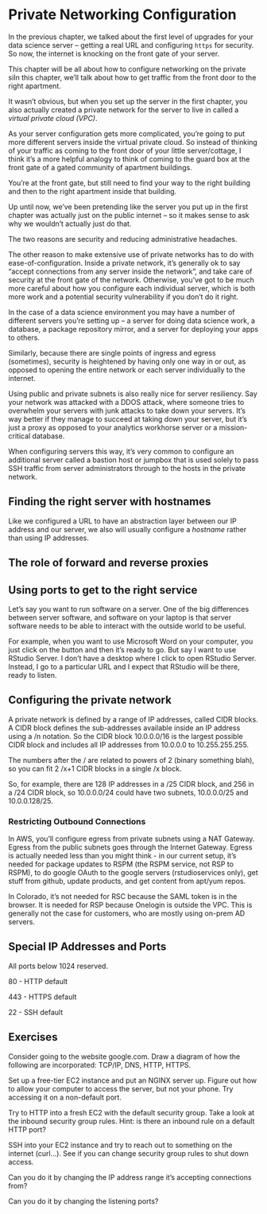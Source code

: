 # Private Networking Configuration

In the previous chapter, we talked about the first level of upgrades for your data science server -- getting a real URL and configuring `https` for security. So now, the internet is knocking on the front gate of your server.

This chapter will be all about how to configure networking on the private siIn this chapter, we'll talk about how to get traffic from the front door to the right apartment.

It wasn't obvious, but when you set up the server in the first chapter, you also actually created a private network for the server to live in called a *virtual private cloud (VPC)*.

As your server configuration gets more complicated, you're going to put more different servers inside the virtual private cloud. So instead of thinking of your traffic as coming to the front door of your little server/cottage, I think it's a more helpful analogy to think of coming to the guard box at the front gate of a gated community of apartment buildings.

You're at the front gate, but still need to find your way to the right building and then to the right apartment inside that building.

Up until now, we've been pretending like the server you put up in the first chapter was actually just on the public internet -- so it makes sense to ask why we wouldn't actually just do that.

The two reasons are security and reducing administrative headaches.

The other reason to make extensive use of private networks has to do with ease-of-configuration. Inside a private network, it's generally ok to say "accept connections from any server inside the network", and take care of security at the front gate of the network. Otherwise, you've got to be much more careful about how you configure each individual server, which is both more work and a potential security vulnerability if you don't do it right.

In the case of a data science environment you may have a number of different servers you're setting up -- a server for doing data science work, a database, a package repository mirror, and a server for deploying your apps to others.

Similarly, because there are single points of ingress and egress (sometimes), security is heightened by having only one way in or out, as opposed to opening the entire network or each server individually to the internet.

Using public and private subnets is also really nice for server resiliency. Say your network was attacked with a DDOS attack, where someone tries to overwhelm your servers with junk attacks to take down your servers. It's way better if they manage to succeed at taking down your server, but it's just a proxy as opposed to your analytics workhorse server or a mission-critical database.

When configuring servers this way, it's very common to configure an additional server called a bastion host or jumpbox that is used solely to pass SSH traffic from server administrators through to the hosts in the private network.

## Finding the right server with hostnames

Like we configured a URL to have an abstraction layer between our IP address and our server, we also will usually configure a *hostname* rather than using IP addresses.

## The role of forward and reverse proxies

## Using ports to get to the right service

Let's say you want to run software on a server. One of the big differences between server software, and software on your laptop is that server software needs to be able to interact with the outside world to be useful.

For example, when you want to use Microsoft Word on your computer, you just click on the button and then it's ready to go. But say I want to use RStudio Server. I don't have a desktop where I click to open RStudio Server. Instead, I go to a particular URL and I expect that RStudio will be there, ready to listen.

## Configuring the private network

A private network is defined by a range of IP addresses, called CIDR blocks. A CIDR block defines the sub-addresses available inside an IP address using a /n notation. So the CIDR block 10.0.0.0/16 is the largest possible CIDR block and includes all IP addresses from 10.0.0.0 to 10.255.255.255.

The numbers after the / are related to powers of 2 (binary something blah), so you can fit 2 /x+1 CIDR blocks in a single /x block.

So, for example, there are 128 IP addresses in a /25 CIDR block, and 256 in a /24 CIDR block, so 10.0.0.0/24 could have two subnets, 10.0.0.0/25 and 10.0.0.128/25.

### Restricting Outbound Connections

In AWS, you'll configure egress from private subnets using a NAT Gateway. Egress from the public subnets goes through the Internet Gateway. Egress is actually needed less than you might think - in our current setup, it's needed for package updates to RSPM (the RSPM service, not RSP to RSPM), to do google OAuth to the google servers (rstudioservices only), get stuff from github, update products, and get content from apt/yum repos.

In Colorado, it's not needed for RSC because the SAML token is in the browser. It is needed for RSP because Onelogin is outside the VPC. This is generally not the case for customers, who are mostly using on-prem AD servers.

## Special IP Addresses and Ports

All ports below 1024 reserved.

80 - HTTP default

443 - HTTPS default

22 - SSH default

## Exercises

Consider going to the website google.com. Draw a diagram of how the following are incorporated: TCP/IP, DNS, HTTP, HTTPS.

Set up a free-tier EC2 instance and put an NGINX server up. Figure out how to allow your computer to access the server, but not your phone. Try accessing it on a non-default port.

Try to HTTP into a fresh EC2 with the default security group. Take a look at the inbound security group rules. Hint: is there an inbound rule on a default HTTP port?

SSH into your EC2 instance and try to reach out to something on the internet (curl...). See if you can change security group rules to shut down access.

Can you do it by changing the IP address range it's accepting connections from?

Can you do it by changing the listening ports?
